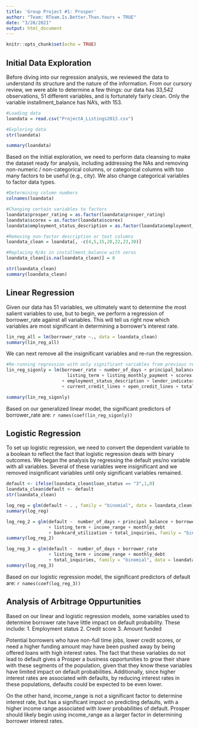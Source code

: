 ```yaml
---
title: 'Group Project #1: Prosper'
author: "Team: RTeam.Is.Better.Than.Yours = TRUE" 
date: "3/28/2021"
output: html_document
---
```


```r
knitr::opts_chunk$set(echo = TRUE)
```

## Initial Data Exploration
Before diving into our regression analysis, we reviewed the data to understand its structure and the nature of the information.  From our cursory review, we were able to determine a few things: our data has 33,542 observations, 51 different variables, and is fortunately fairly clean.  Only the variable installment_balance has NA's, with 153.

```r
#Loading data
loandata = read.csv("ProjectA_Listings2013.csv")

#Exploring data
str(loandata)

summary(loandata)

```

Based on the initial exploration, we need to perform data cleansing to make the dataset ready for analysis, including addressing the NAs and removing non-numeric / non-categorical columns, or categorical columns with too many factors to be useful (e.g., city).  We also change categorical variables to factor data types. 

```r
#Determining column numbers 
colnames(loandata)

#Changing certain variables to factors
loandata$prosper_rating = as.factor(loandata$prosper_rating)
loandata$scorex = as.factor(loandata$scorex)
loandata$employment_status_description = as.factor(loandata$employment_status_description)

#Removing non-factor description or text columns
loandata_clean = loandata[, -c(4,5,15,20,22,23,30)]

#Replacing N/As in installment_balance with zeros
loandata_clean[is.na(loandata_clean)] = 0

str(loandata_clean)
summary(loandata_clean)
```



## Linear Regression
Given our data has 51 variables, we ultimately want to determine the most salient variables to use, but to begin, we perform a regression of borrower_rate against all variables.  This will tell us right now which variables are most significant in determining a borrower's interest rate. 

```r

lin_reg_all = lm(borrower_rate ~., data = loandata_clean)
summary(lin_reg_all)
```
We can next remove all the insignificant variables and re-run the regression. 

```r
#Re-running regression with only significant variables from previous regression
lin_reg_sigonly = lm(borrower_rate ~ number_of_days + principal_balance + loan_status + amount_funded + prosper_rating +
                       listing_term + listing_monthly_payment + scorex + prosper_score + listing_category_id + stated_monthly_income
                     + employment_status_description + lender_indicator + monthly_debt + inquiries_last6_months + amount_delinquent 
                     + current_credit_lines + open_credit_lines + total_open_revolving_accounts + total_inquiries + delinquencies_over30_days + is_homeowner, data = loandata_clean)

summary(lin_reg_sigonly)

```

Based on our generalized linear model, the significant predictors of borrower_rate are:
`r names(coef(lin_reg_sigonly))`


## Logistic Regression
To set up logistic regression, we need to convert the dependent variable to a boolean to reflect the fact that logistic regression deals with binary outcomes.  We began the analysis by regressing the default yes/no variable with all variables.  Several of these variables were insignificant and we removed insignificant variables until only significant variables remained.  

```r

default <- ifelse(loandata_clean$loan_status == "3",1,0)
loandata_clean$default <- default
str(loandata_clean)

log_reg = glm(default ~ . , family = "binomial", data = loandata_clean)
summary(log_reg)

log_reg_2 = glm(default ~  number_of_days + principal_balance + borrower_rate
                + listing_term + income_range + monthly_debt 
                + bankcard_utilization + total_inquiries, family = "binomial", data = loandata_clean)
summary(log_reg_2)

log_reg_3 = glm(default ~  number_of_days + borrower_rate
                + listing_term + income_range + monthly_debt 
                + total_inquiries, family = "binomial", data = loandata_clean)
summary(log_reg_3)

```

Based on our logistic regression model, the significant predictors of default are:
`r names(coef(log_reg_3))`

## Analysis of Arbitrage Oppurtunities 
Based on our linear and logistic regression models, some variables used to determine borrower rate have little impact on default probability. These include: 
1. Employment status
2. Credit score
3. Amount funded

Potential borrowers who have non-full time jobs, lower credit scores, or need a higher funding amount may have been pushed away by being offered loans with high interest rates.  The fact that these variables do not lead to default gives a Prosper a business opportunities to grow their share with these segments of the population, given that they know these variables have limited impact on default probabilities.  Additionally, since higher interest rates are associated with defaults, by reducing interest rates in these populations, defaults could be expected to be even lower. 

On the other hand, income_range is not a significant  factor to determine interest rate, but has a significant impact on predicting defaults, with a higher income range associated with lower probabilities of default.  Prosper should likely begin using income_range as a larger factor in determining borrower interest rates.   
